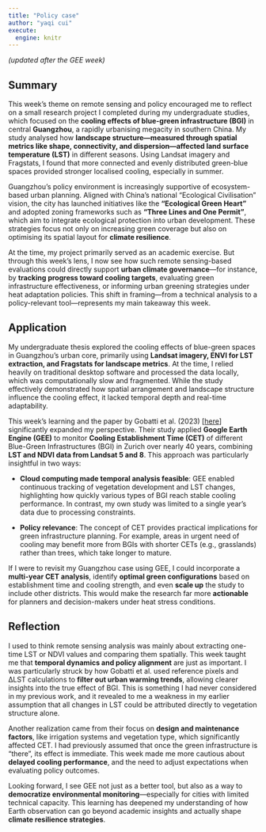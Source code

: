 ---
title: "Policy case"
author: "yaqi cui"
execute:
  engine: knitr
---

*(updated after the GEE week)*

## **Summary**

This week’s theme on remote sensing and policy encouraged me to reflect on a small research project I completed during my undergraduate studies, which focused on the **cooling effects of blue-green infrastructure (BGI)** in central **Guangzhou**, a rapidly urbanising megacity in southern China. My study analysed how **landscape structure—measured through spatial metrics like shape, connectivity, and dispersion—affected land surface temperature (LST)** in different seasons. Using Landsat imagery and Fragstats, I found that more connected and evenly distributed green-blue spaces provided stronger localised cooling, especially in summer.

Guangzhou’s policy environment is increasingly supportive of ecosystem-based urban planning. Aligned with China’s national "Ecological Civilisation" vision, the city has launched initiatives like the **"Ecological Green Heart"** and adopted zoning frameworks such as **"Three Lines and One Permit"**, which aim to integrate ecological protection into urban development. These strategies focus not only on increasing green coverage but also on optimising its spatial layout for **climate resilience**.

At the time, my project primarily served as an academic exercise. But through this week’s lens, I now see how such remote sensing-based evaluations could directly support **urban climate governance**—for instance, by **tracking progress toward cooling targets**, evaluating green infrastructure effectiveness, or informing urban greening strategies under heat adaptation policies. This shift in framing—from a technical analysis to a policy-relevant tool—represents my main takeaway this week.

## **Application**

My undergraduate thesis explored the cooling effects of blue-green spaces in Guangzhou’s urban core, primarily using **Landsat imagery, ENVI for LST extraction, and Fragstats for landscape metrics**. At the time, I relied heavily on traditional desktop software and processed the data locally, which was computationally slow and fragmented. While the study effectively demonstrated how spatial arrangement and landscape structure influence the cooling effect, it lacked temporal depth and real-time adaptability.

This week’s learning and the paper by Gobatti et al. (2023) \[[here](https://doi.org/10.1016/j.scs.2023.104768)\] significantly expanded my perspective. Their study applied **Google Earth Engine (GEE)** to monitor **Cooling Establishment Time (CET)** of different Blue-Green Infrastructures (BGI) in Zurich over nearly 40 years, combining **LST and NDVI data from Landsat 5 and 8**. This approach was particularly insightful in two ways:

-   **Cloud computing made temporal analysis feasible**: GEE enabled continuous tracking of vegetation development and LST changes, highlighting how quickly various types of BGI reach stable cooling performance. In contrast, my own study was limited to a single year’s data due to processing constraints.

-   **Policy relevance**: The concept of CET provides practical implications for green infrastructure planning. For example, areas in urgent need of cooling may benefit more from BGIs with shorter CETs (e.g., grasslands) rather than trees, which take longer to mature.

If I were to revisit my Guangzhou case using GEE, I could incorporate a **multi-year CET analysis**, identify **optimal green configurations** based on establishment time and cooling strength, and even **scale up** the study to include other districts. This would make the research far more **actionable** for planners and decision-makers under heat stress conditions.

## Reflection

I used to think remote sensing analysis was mainly about extracting one-time LST or NDVI values and comparing them spatially. This week taught me that **temporal dynamics and policy alignment** are just as important. I was particularly struck by how Gobatti et al. used reference pixels and ΔLST calculations to **filter out urban warming trends**, allowing clearer insights into the true effect of BGI. This is something I had never considered in my previous work, and it revealed to me a weakness in my earlier assumption that all changes in LST could be attributed directly to vegetation structure alone.

Another realization came from their focus on **design and maintenance factors**, like irrigation systems and vegetation type, which significantly affected CET. I had previously assumed that once the green infrastructure is "there", its effect is immediate. This week made me more cautious about **delayed cooling performance**, and the need to adjust expectations when evaluating policy outcomes.

Looking forward, I see GEE not just as a better tool, but also as a way to **democratize environmental monitoring**—especially for cities with limited technical capacity. This learning has deepened my understanding of how Earth observation can go beyond academic insights and actually shape **climate resilience strategies**.
